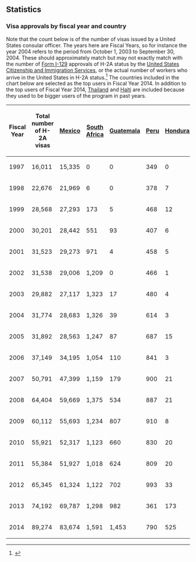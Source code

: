 == Statistics ==

=== Visa approvals by fiscal year and country ===

Note that the count below is of the number of visas issued by a United States consular officer. The years here are Fiscal Years, so for instance the year 2004 refers to the period from October 1, 2003 to September 30, 2004. These should approximately match but may not exactly match with the number of [[Form I-129]] approvals of H-2A status by the [[United States Citizenship and Immigration Services]], or the actual number of workers who arrive in the United States in H-2A status.<ref name=visa-approvals>{{cite web|url=https://travel.state.gov/content/dam/visas/Statistics/Non-Immigrant-Statistics/NIVDetailTables/FYs97-14_NIVDetailTable.xls|title = Non-immigrant visa statistics|publisher = [[United States Department of State]]|accessdate = April 8, 2016}}</ref> The countries included in the chart below are selected as the top users in Fiscal Year 2014. In addition to the top users of Fiscal Year 2014, [[Thailand]] and [[Haiti]] are included because they used to be bigger users of the program in past years.

{| class="sortable" border="1"
! Fiscal Year !! Total number of H-2A visas !! [[Mexico]] !! [[South Africa]] !! [[Guatemala]] !! [[Peru]] !! [[Honduras]] !! [[Nicaragua]] !! [[Romania]] !! [[Thailand]] !! [[Haiti]]
|-
| 1997 || 16,011 || 15,335 || 0 || 0 || 349 || 0 || 2 || 0 || 0 || 0
|-
| 1998 || 22,676 || 21,969 || 6 || 0 ||  378 || 7 || 0 || 0 || 0 || 0
|-
| 1999 || 28,568 || 27,293 || 173 || 5 || 468 || 12 || 11 || 0 || 0 ||  0
|-
| 2000 || 30,201 || 28,442 || 551 || 93 || 407 || 6 || 21 || 0 || 2 || 0
|-
| 2001 || 31,523 || 29,273 || 971 || 4 || 458 || 5 || 27 || 1 || 3 || 4
|-
| 2002 || 31,538 || 29,006 || 1,209 || 0 || 466 || 1 || 27 || 0  || 3  || 0
|-
| 2003 || 29,882 || 27,117 || 1,323 || 17 || 480 || 4 || 63 || 1 || 110 || 3
|-
| 2004 || 31,774 || 28,683 || 1,326 || 39 || 614 || 3 || 114 || 368 || 339 || 3
|-
| 2005 || 31,892 || 28,563 || 1,247 || 87 || 687 || 15 || 130 || 150 || 374 || 5
|-
| 2006 || 37,149 || 34,195 || 1,054 || 110 || 841 || 3 || 146 || 87 || 11 || 78
|-
| 2007 || 50,791 || 47,399 || 1,159 || 179 || 900 || 21 || 166 || 157 || 10 || 110 
|-
| 2008 || 64,404 || 59,669 || 1,375 || 534 || 887 || 21 || 225 || 242 || 32 || 558 
|-
| 2009 || 60,112 || 55,693 || 1,234 || 807 || 910 || 8 || 128 || 166 || 11 || 296
|-
| 2010 || 55,921 || 52,317 || 1,123 || 660 || 830 || 20 || 194 || 206 || 11 || 0
|-
| 2011 || 55,384 || 51,927 || 1,018 || 624 || 809 || 20 || 240 || 165 || 9 || 0
|-
| 2012 || 65,345 || 61,324 || 1,122 || 702 || 993 || 33 || 260 || 185 || 11 || 58
|-
| 2013 || 74,192 || 69,787 || 1,298 || 982 || 361 || 173 || 276 || 164 || 7 || 14
|-
| 2014 || 89,274 || 83,674 || 1,591 || 1,453 || 790 || 525 || 318 || 195 || 15 || 15
|}